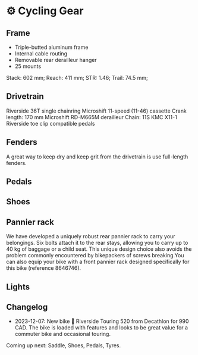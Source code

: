 # ⚙️ Cycling Gear

[dogpacking-the-moose]: https://www.dogpacking.au/riversidetouring520.html

## Frame

- Triple-butted aluminum frame
- Internal cable routing
- Removable rear derailleur hanger
- 25 mounts

Stack: 602 mm; Reach: 411 mm; STR: 1.46; Trail: 74.5 mm;

## Drivetrain

Riverside 36T single chainring
Microshift 11-speed (11-46) cassette
Crank length: 170 mm
Microshift RD-M665M derailleur
Chain: 11S KMC X11-1
Riverside toe clip compatible pedals

## Fenders

A great way to keep dry and keep grit from the drivetrain is use full-length
fenders.

## Pedals



## Shoes


## Pannier rack
We have developed a uniquely robust rear pannier rack to carry your belongings.
Six bolts attach it to the rear stays, allowing you to carry up to 40 kg of
baggage or a child seat. This unique design choice also avoids the problem
commonly encountered by bikepackers of screws breaking.You can also equip your
bike with a front pannier rack designed specifically for this bike (reference
8646746).

## Lights


## Changelog

- 2023-12-07: New bike 🎉 Riverside Touring 520 from Decathlon for 990 CAD. The
  bike is loaded with features and looks to be great value for a commuter bike
  and occasional touring.

Coming up next: Saddle, Shoes, Pedals, Tyres.

